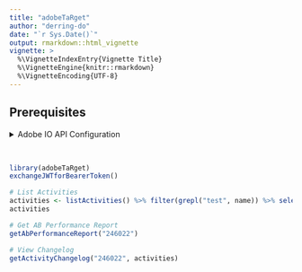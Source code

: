 ```yaml
---
title: "adobeTaRget"
author: "derring-do"
date: "`r Sys.Date()`"
output: rmarkdown::html_vignette
vignette: >
  %\VignetteIndexEntry{Vignette Title}
  %\VignetteEngine{knitr::rmarkdown}
  %\VignetteEncoding{UTF-8}
---
```


## Prerequisites

<details><summary>Adobe IO API Configuration</summary>

1. Get System Admin rights for Adobe IO

1. Generate public certificate and private key per this [guide](https://helpx.adobe.com/in/marketing-cloud-core/kb/adobe-io-authentication-step-by-step.html):
    - Generate `secret.pem` and `certificate.pem` via:         
    ```bash
    openssl req -nodes -text -x509 -newkey rsa:2048 -keyout secret.pem -out certificate.pem -days 356
    ```

    - Convert `secret.key` to `secret.pem` via: 

    ```bash
    openssl pkcs8 -topk8 -inform PEM -outform DER -in secret.pem -nocrypt > secret.key
    ```
1. Set up New Integration in Adobe IO: Go to https://console.adobe.io > "New Integration" > "Access and API" > select Adobe Solution (Target) > Enter Integration details > Upload `certificate.pem`

1. Use adobeTaRget::set_adobe_io_credentials() to set credentials, or manually populate .Renviron with the following from the IO Console and the directory where you saved secret.pem:

    ```
    adobe_io_ims_host = ims-na1.adobelogin.com
    adobe_io_ims_endpoint_jwt = /ims/exchange/jwt
    adobe_io_org_id = xxx@AdobeOrg
    adobe_io_api_key = xxx
    adobe_io_client_secret = xxx
    adobe_io_tech_acct_id = xxx@techacct.adobe.com
    adobe_io_priv_key_filename = xxx/secret.pem
    ```

</details>
<br>

```r
library(adobeTaRget)
exchangeJWTforBearerToken()

# List Activities
activities <- listActivities() %>% filter(grepl("test", name)) %>% select(-thirdPartyId)
activities

# Get AB Performance Report
getAbPerformanceReport("246022")

# View Changelog
getActivityChangelog("246022", activities)
```
